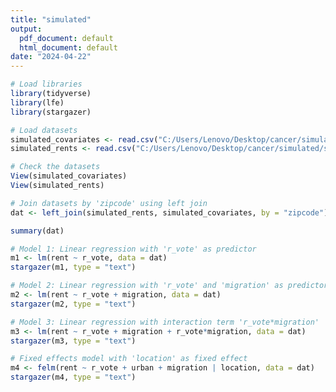---
title: "simulated"
output:
  pdf_document: default
  html_document: default
date: "2024-04-22"
---



```{r}
# Load libraries
library(tidyverse)
library(lfe)
library(stargazer)


```

```{r}
# Load datasets
simulated_covariates <- read.csv("C:/Users/Lenovo/Desktop/cancer/simulated/simulated_covariates.csv")
simulated_rents <- read.csv("C:/Users/Lenovo/Desktop/cancer/simulated/simulated_rents.csv")


```


```{r}
# Check the datasets
View(simulated_covariates)
View(simulated_rents)


```



```{r}
# Join datasets by 'zipcode' using left join
dat <- left_join(simulated_rents, simulated_covariates, by = "zipcode")


```


```{r}
summary(dat)

```


```{r}

# Model 1: Linear regression with 'r_vote' as predictor
m1 <- lm(rent ~ r_vote, data = dat)
stargazer(m1, type = "text")


```


```{r}
# Model 2: Linear regression with 'r_vote' and 'migration' as predictors
m2 <- lm(rent ~ r_vote + migration, data = dat)
stargazer(m2, type = "text")

```


```{r}
# Model 3: Linear regression with interaction term 'r_vote*migration'
m3 <- lm(rent ~ r_vote + migration + r_vote*migration, data = dat)
stargazer(m3, type = "text")


```



```{r}
# Fixed effects model with 'location' as fixed effect
m4 <- felm(rent ~ r_vote + urban + migration | location, data = dat)
stargazer(m4, type = "text")


```


